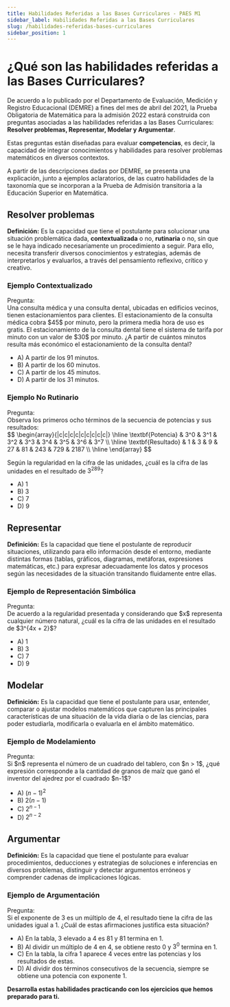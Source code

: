 ```yaml
---
title: Habilidades Referidas a las Bases Curriculares - PAES M1
sidebar_label: Habilidades Referidas a las Bases Curriculares
slug: /habilidades-referidas-bases-curriculares
sidebar_position: 1
---
```


# ¿Qué son las habilidades referidas a las Bases Curriculares?

De acuerdo a lo publicado por el Departamento de Evaluación, Medición y Registro Educacional (DEMRE) a fines del mes de abril del 2021, la Prueba Obligatoria de Matemática para la admisión 2022 estará construida con preguntas asociadas a las habilidades referidas a las Bases Curriculares: **Resolver problemas, Representar, Modelar y Argumentar**.

Estas preguntas están diseñadas para evaluar **competencias**, es decir, la capacidad de integrar conocimientos y habilidades para resolver problemas matemáticos en diversos contextos.

A partir de las descripciones dadas por DEMRE, se presenta una explicación, junto a ejemplos aclaratorios, de las cuatro habilidades de la taxonomía que se incorporan a la Prueba de Admisión transitoria a la Educación Superior en Matemática.

## Resolver problemas

**Definición:** Es la capacidad que tiene el postulante para solucionar una situación problemática dada, **contextualizada** o no, **rutinaria** o no, sin que se le haya indicado necesariamente un procedimiento a seguir. Para ello, necesita transferir diversos conocimientos y estrategias, además de interpretarlos y evaluarlos, a través del pensamiento reflexivo, crítico y creativo.

### Ejemplo Contextualizado

<div className="question-box">
  <div className="question-title">Pregunta:</div>
  Una consulta médica y una consulta dental, ubicadas en edificios vecinos, tienen estacionamientos para clientes. El estacionamiento de la consulta médica cobra $45$ por minuto, pero la primera media hora de uso es gratis. El estacionamiento de la consulta dental tiene el sistema de tarifa por minuto con un valor de $30$ por minuto. ¿A partir de cuántos minutos resulta más económico el estacionamiento de la consulta dental?
  
  - A) A partir de los 91 minutos.  
  - B) A partir de los 60 minutos.  
  - C) A partir de los 45 minutos.  
  - D) A partir de los 31 minutos.  
</div>

### Ejemplo No Rutinario

<div className="question-box">
  <div className="question-title">Pregunta:</div>
  Observa los primeros ocho términos de la secuencia de potencias y sus resultados:

  <div className="table-container">
    $$
    \begin{array}{|c|c|c|c|c|c|c|c|c|}
    \hline
    \textbf{Potencia} & 3^0 & 3^1 & 3^2 & 3^3 & 3^4 & 3^5 & 3^6 & 3^7 \\
    \hline
    \textbf{Resultado} & 1 & 3 & 9 & 27 & 81 & 243 & 729 & 2187 \\
    \hline
    \end{array}
    $$
  </div>

  Según la regularidad en la cifra de las unidades, ¿cuál es la cifra de las unidades en el resultado de $3^{289}$?

  - A) 1  
  - B) 3  
  - C) 7  
  - D) 9  
</div>

## Representar

**Definición:** Es la capacidad que tiene el postulante de reproducir situaciones, utilizando para ello información desde el entorno, mediante distintas formas (tablas, gráficos, diagramas, metáforas, expresiones matemáticas, etc.) para expresar adecuadamente los datos y procesos según las necesidades de la situación transitando fluidamente entre ellas.

### Ejemplo de Representación Simbólica

<div className="question-box">
  <div className="question-title">Pregunta:</div>
  De acuerdo a la regularidad presentada y considerando que $x$ representa cualquier número natural, ¿cuál es la cifra de las unidades en el resultado de $3^{4x + 2}$?
  
  - A) 1  
  - B) 3  
  - C) 7  
  - D) 9  
</div>

## Modelar

**Definición:** Es la capacidad que tiene el postulante para usar, entender, comparar o ajustar modelos matemáticos que capturen las principales características de una situación de la vida diaria o de las ciencias, para poder estudiarla, modificarla o evaluarla en el ámbito matemático.

### Ejemplo de Modelamiento

<div className="question-box">
  <div className="question-title">Pregunta:</div>
  Si $n$ representa el número de un cuadrado del tablero, con $n > 1$, ¿qué expresión corresponde a la cantidad de granos de maíz que ganó el inventor del ajedrez por el cuadrado $n-1$?
  
  - A) $(n-1)^2$  
  - B) $2(n-1)$  
  - C) $2^{n-1}$  
  - D) $2^{n-2}$  
</div>

## Argumentar

**Definición:** Es la capacidad que tiene el postulante para evaluar procedimientos, deducciones y estrategias de soluciones e inferencias en diversos problemas, distinguir y detectar argumentos erróneos y comprender cadenas de implicaciones lógicas.

### Ejemplo de Argumentación

<div className="question-box">
  <div className="question-title">Pregunta:</div>
  Si el exponente de 3 es un múltiplo de 4, el resultado tiene la cifra de las unidades igual a 1. ¿Cuál de estas afirmaciones justifica esta situación?

  - A) En la tabla, 3 elevado a 4 es 81 y 81 termina en 1.  
  - B) Al dividir un múltiplo de 4 en 4, se obtiene resto 0 y $3^0$ termina en 1.  
  - C) En la tabla, la cifra 1 aparece 4 veces entre las potencias y los resultados de estas.  
  - D) Al dividir dos términos consecutivos de la secuencia, siempre se obtiene una potencia con exponente 1.  
</div>

**Desarrolla estas habilidades practicando con los ejercicios que hemos preparado para ti.**